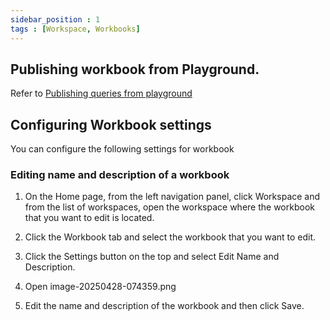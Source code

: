 ```yaml
---
sidebar_position : 1
tags : [Workspace, Workbooks]
---
```


## Publishing workbook from Playground.

Refer to [Publishing queries from playground](https://saasxl.atlassian.net/wiki/spaces/documentation/pages/220692503/DataGOL+Documentation#Publishing-queries-from-Playground)

## Configuring Workbook settings

You can configure the following settings for workbook

### Editing name and description of a workbook

1.  On the Home page, from the left navigation panel, click Workspace and from the list of workspaces, open the workspace where the workbook that you want to edit is located.
    
2.  Click the Workbook tab and select the workbook that you want to edit.
    
3.  Click the Settings button on the top and select Edit Name and Description.
    
4.  Open image-20250428-074359.png
    
5.  Edit the name and description of the workbook and then click Save.
    